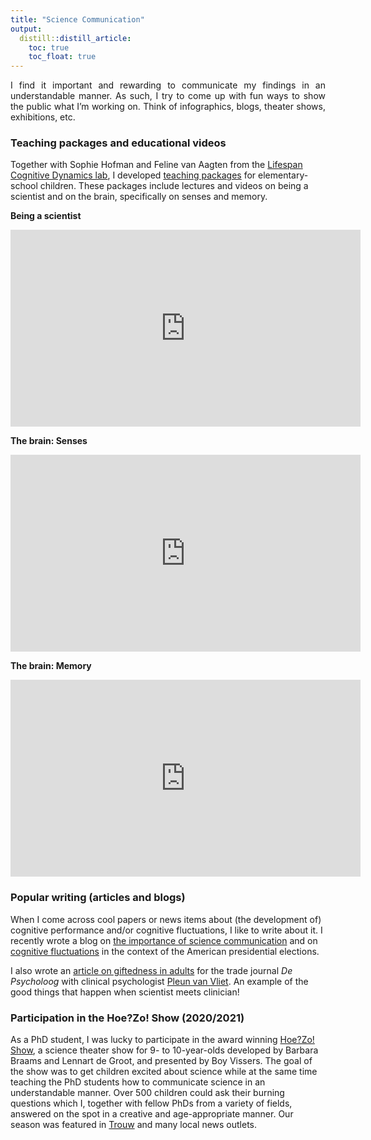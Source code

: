 ```yaml
---
title: "Science Communication"
output: 
  distill::distill_article:
    toc: true
    toc_float: true
---
```


<div style="text-align: justify"> I find it important and rewarding to communicate my findings in an understandable manner. As such, I try to come up with fun ways to show the public what I'm working on. Think of infographics, blogs, theater shows, exhibitions, etc.</div>

### Teaching packages and educational videos

Together with Sophie Hofman and Feline van Aagten from the [Lifespan Cognitive Dynamics lab](https://lifespancognitivedynamics.com/), I developed [teaching packages](https://www.codecstudie.nl/klas.html) for elementary-school children. These packages include lectures and videos on being a scientist and on the brain, specifically on senses and memory.

**Being a scientist**

<iframe width="560" height="315" src="https://www.youtube.com/embed/SedlvWsgGuI" frameborder="0" allow="accelerometer; autoplay; clipboard-write; encrypted-media; gyroscope; picture-in-picture" allowfullscreen></iframe>

**The brain: Senses**

<iframe width="560" height="315" src="https://www.youtube.com/embed/w_3EK5WIvC8" frameborder="0" allow="accelerometer; autoplay; clipboard-write; encrypted-media; gyroscope; picture-in-picture" allowfullscreen></iframe>

**The brain: Memory**

<iframe width="560" height="315" src="https://www.youtube.com/embed/kZ54oAeC9Z8" frameborder="0" allow="accelerometer; autoplay; clipboard-write; encrypted-media; gyroscope; picture-in-picture" allowfullscreen></iframe>

### Popular writing (articles and blogs)

When I come across cool papers or news items about (the development of) cognitive performance and/or cognitive fluctuations, I like to write about it. I recently wrote a blog on [the importance of science communication](https://lifespancognitivedynamics.com/posts/2024-01-02-scicom/) and on [cognitive fluctuations](https://lifespancognitivedynamics.com/posts/2024-10-31-Elections/) in the context of the American presidential elections.

I also wrote an [article on giftedness in adults](https://www.pleunvanvliet.nl/artikelen/) for the trade journal *De Psycholoog* with clinical psychologist [Pleun van Vliet](https://www.pleunvanvliet.nl/). An example of the good things that happen when scientist meets clinician!

### Participation in the Hoe?Zo! Show (2020/2021)

As a PhD student, I was lucky to participate in the award winning [Hoe?Zo! Show](https://hoezoshow.nl/), a science theater show for 9- to 10-year-olds developed by Barbara Braams and Lennart de Groot, and presented by Boy Vissers. The goal of the show was to get children excited about science while at the same time teaching the PhD students how to communicate science in an understandable manner. Over 500 children could ask their burning questions which I, together with fellow PhDs from a variety of fields, answered on the spot in a creative and age-appropriate manner. Our season was featured in [Trouw](https://www.trouw.nl/binnenland/in-de-hoe-zo-show-leggen-promovendi-wetenschap-uit-aan-kinderen-en-als-ze-falen-moeten-ze-dansen~be9c22e3/) and many local news outlets.

